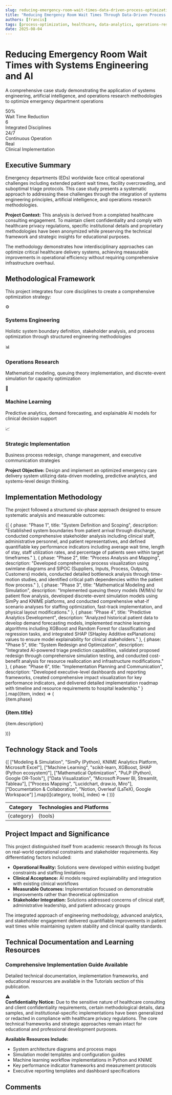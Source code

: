 ```yaml
---
slug: reducing-emergency-room-wait-times-data-driven-process-optimization
title: "Reducing Emergency Room Wait Times Through Data-Driven Process Optimization"
authors: [francis]
tags: [process-optimization, healthcare, data-analytics, operations-research, simulation, knime, machine-learning]
date: 2025-08-04
---
```



<div style={{
  backgroundColor: '#f8fafc',
  border: '1px solid #e2e8f0',
  borderRadius: '8px',
  padding: '3rem 2rem',
  margin: '2rem 0',
  textAlign: 'center'
}}>
  <h1 style={{
    fontSize: '2.5rem',
    fontWeight: 700,
    color: '#1e293b',
    marginBottom: '1rem',
    lineHeight: 1.2
  }}>
    Reducing Emergency Room Wait Times with Systems Engineering and AI
  </h1>
  
  <p style={{
    fontSize: '1.1rem',
    color: '#64748b',
    maxWidth: '800px',
    margin: '0 auto',
    lineHeight: 1.6
  }}>
    A comprehensive case study demonstrating the application of systems engineering, artificial intelligence, 
    and operations research methodologies to optimize emergency department operations
  </p>
</div>

<div style={{
  display: 'grid',
  gridTemplateColumns: 'repeat(auto-fit, minmax(180px, 1fr))',
  gap: '1rem',
  margin: '2rem 0',
  padding: '1.5rem',
  backgroundColor: '#ffffff',
  border: '1px solid #e2e8f0',
  borderRadius: '8px'
}}>
  <div style={{ textAlign: 'center', padding: '1rem' }}>
    <div style={{
      fontSize: '2rem',
      fontWeight: 700,
      color: '#2563eb',
      marginBottom: '0.5rem'
    }}>50%</div>
    <div style={{
      fontSize: '0.9rem',
      color: '#64748b',
      fontWeight: 500
    }}>Wait Time Reduction</div>
  </div>
  
  <div style={{ textAlign: 'center', padding: '1rem' }}>
    <div style={{
      fontSize: '2rem',
      fontWeight: 700,
      color: '#2563eb',
      marginBottom: '0.5rem'
    }}>6</div>
    <div style={{
      fontSize: '0.9rem',
      color: '#64748b',
      fontWeight: 500
    }}>Integrated Disciplines</div>
  </div>
  
  <div style={{ textAlign: 'center', padding: '1rem' }}>
    <div style={{
      fontSize: '2rem',
      fontWeight: 700,
      color: '#2563eb',
      marginBottom: '0.5rem'
    }}>24/7</div>
    <div style={{
      fontSize: '0.9rem',
      color: '#64748b',
      fontWeight: 500
    }}>Continuous Operation</div>
  </div>
  
  <div style={{ textAlign: 'center', padding: '1rem' }}>
    <div style={{
      fontSize: '2rem',
      fontWeight: 700,
      color: '#2563eb',
      marginBottom: '0.5rem'
    }}>Real</div>
    <div style={{
      fontSize: '0.9rem',
      color: '#64748b',
      fontWeight: 500
    }}>Clinical Implementation</div>
  </div>
</div>

## Executive Summary

Emergency departments (EDs) worldwide face critical operational challenges including extended patient wait times, facility overcrowding, and suboptimal triage protocols. This case study presents a systematic approach to addressing these challenges through the integration of systems engineering principles, artificial intelligence, and operations research methodologies.

<div style={{
  backgroundColor: '#eff6ff',
  borderLeft: '4px solid #2563eb',
  padding: '1.5rem',
  margin: '2rem 0',
  borderRadius: '0 4px 4px 0'
}}>
  <strong>Project Context:</strong> This analysis is derived from a completed healthcare consulting engagement. 
  To maintain client confidentiality and comply with healthcare privacy regulations, specific institutional 
  details and proprietary methodologies have been anonymized while preserving the technical framework 
  and strategic insights for educational purposes.
</div>

The methodology demonstrates how interdisciplinary approaches can optimize critical healthcare delivery systems, achieving measurable improvements in operational efficiency without requiring comprehensive infrastructure overhaul.

## Methodological Framework

This project integrates four core disciplines to create a comprehensive optimization strategy:

<div style={{
  display: 'grid',
  gridTemplateColumns: 'repeat(auto-fit, minmax(280px, 1fr))',
  gap: '1.5rem',
  margin: '2rem 0'
}}>
  <div style={{
    backgroundColor: '#ffffff',
    border: '1px solid #e2e8f0',
    borderRadius: '8px',
    padding: '2rem',
    height: 'fit-content'
  }}>
    <div style={{
      width: '48px',
      height: '48px',
      backgroundColor: '#2563eb',
      borderRadius: '8px',
      display: 'flex',
      alignItems: 'center',
      justifyContent: 'center',
      marginBottom: '1rem',
      fontSize: '1.5rem'
    }}>⚙️</div>
    <h3 style={{ 
      fontSize: '1.1rem', 
      fontWeight: 600, 
      color: '#1e293b',
      marginBottom: '0.75rem' 
    }}>Systems Engineering</h3>
    <p style={{ 
      fontSize: '0.95rem', 
      color: '#64748b', 
      lineHeight: 1.5,
      margin: 0 
    }}>
      Holistic system boundary definition, stakeholder analysis, and process optimization 
      through structured engineering methodologies
    </p>
  </div>
  
  <div style={{
    backgroundColor: '#ffffff',
    border: '1px solid #e2e8f0',
    borderRadius: '8px',
    padding: '2rem',
    height: 'fit-content'
  }}>
    <div style={{
      width: '48px',
      height: '48px',
      backgroundColor: '#2563eb',
      borderRadius: '8px',
      display: 'flex',
      alignItems: 'center',
      justifyContent: 'center',
      marginBottom: '1rem',
      fontSize: '1.5rem'
    }}>📊</div>
    <h3 style={{ 
      fontSize: '1.1rem', 
      fontWeight: 600, 
      color: '#1e293b',
      marginBottom: '0.75rem' 
    }}>Operations Research</h3>
    <p style={{ 
      fontSize: '0.95rem', 
      color: '#64748b', 
      lineHeight: 1.5,
      margin: 0 
    }}>
      Mathematical modeling, queuing theory implementation, and discrete-event 
      simulation for capacity optimization
    </p>
  </div>
  
  <div style={{
    backgroundColor: '#ffffff',
    border: '1px solid #e2e8f0',
    borderRadius: '8px',
    padding: '2rem',
    height: 'fit-content'
  }}>
    <div style={{
      width: '48px',
      height: '48px',
      backgroundColor: '#2563eb',
      borderRadius: '8px',
      display: 'flex',
      alignItems: 'center',
      justifyContent: 'center',
      marginBottom: '1rem',
      fontSize: '1.5rem'
    }}>🤖</div>
    <h3 style={{ 
      fontSize: '1.1rem', 
      fontWeight: 600, 
      color: '#1e293b',
      marginBottom: '0.75rem' 
    }}>Machine Learning</h3>
    <p style={{ 
      fontSize: '0.95rem', 
      color: '#64748b', 
      lineHeight: 1.5,
      margin: 0 
    }}>
      Predictive analytics, demand forecasting, and explainable AI models 
      for clinical decision support
    </p>
  </div>
  
  <div style={{
    backgroundColor: '#ffffff',
    border: '1px solid #e2e8f0',
    borderRadius: '8px',
    padding: '2rem',
    height: 'fit-content'
  }}>
    <div style={{
      width: '48px',
      height: '48px',
      backgroundColor: '#2563eb',
      borderRadius: '8px',
      display: 'flex',
      alignItems: 'center',
      justifyContent: 'center',
      marginBottom: '1rem',
      fontSize: '1.5rem'
    }}>📈</div>
    <h3 style={{ 
      fontSize: '1.1rem', 
      fontWeight: 600, 
      color: '#1e293b',
      marginBottom: '0.75rem' 
    }}>Strategic Implementation</h3>
    <p style={{ 
      fontSize: '0.95rem', 
      color: '#64748b', 
      lineHeight: 1.5,
      margin: 0 
    }}>
      Business process redesign, change management, and executive 
      communication strategies
    </p>
  </div>
</div>

**Project Objective:** Design and implement an optimized emergency care delivery system utilizing data-driven modeling, predictive analytics, and systems-level design thinking.

## Implementation Methodology

The project followed a structured six-phase approach designed to ensure systematic analysis and measurable outcomes:

<div style={{ margin: '2rem 0' }}>
  {[
    {
      phase: "Phase 1",
      title: "System Definition and Scoping",
      description: "Established system boundaries from patient arrival through discharge, conducted comprehensive stakeholder analysis including clinical staff, administrative personnel, and patient representatives, and defined quantifiable key performance indicators including average wait time, length of stay, staff utilization rates, and percentage of patients seen within target timeframes."
    },
    {
      phase: "Phase 2", 
      title: "Process Analysis and Mapping",
      description: "Developed comprehensive process visualization using swimlane diagrams and SIPOC (Suppliers, Inputs, Process, Outputs, Customers) models, conducted detailed bottleneck analysis through time-motion studies, and identified critical path dependencies within the patient flow process."
    },
    {
      phase: "Phase 3",
      title: "Mathematical Modeling and Simulation",
      description: "Implemented queuing theory models (M/M/s) for patient flow analysis, developed discrete-event simulation models using SimPy and KNIME platforms, and conducted comprehensive what-if scenario analyses for staffing optimization, fast-track implementation, and physical layout modifications."
    },
    {
      phase: "Phase 4",
      title: "Predictive Analytics Development",
      description: "Analyzed historical patient data to develop demand forecasting models, implemented machine learning algorithms including XGBoost and Random Forest for classification and regression tasks, and integrated SHAP (SHapley Additive exPlanations) values to ensure model explainability for clinical stakeholders."
    },
    {
      phase: "Phase 5",
      title: "System Redesign and Optimization",
      description: "Integrated AI-powered triage prediction capabilities, validated proposed redesign through comprehensive simulation testing, and conducted cost-benefit analysis for resource reallocation and infrastructure modifications."
    },
    {
      phase: "Phase 6",
      title: "Implementation Planning and Communication",
      description: "Developed executive-level dashboards and reporting frameworks, created comprehensive impact visualization for key performance indicators, and delivered detailed implementation roadmap with timeline and resource requirements to hospital leadership."
    }
  ].map((item, index) => (
    <div key={index} style={{
      backgroundColor: '#ffffff',
      border: '1px solid #e2e8f0',
      borderRadius: '8px',
      padding: '2rem',
      marginBottom: '1.5rem'
    }}>
      <div style={{
        display: 'flex',
        alignItems: 'flex-start',
        gap: '1.5rem'
      }}>
        <div style={{
          backgroundColor: '#2563eb',
          color: 'white',
          padding: '0.5rem 1rem',
          borderRadius: '4px',
          fontSize: '0.9rem',
          fontWeight: 600,
          flexShrink: 0
        }}>
          {item.phase}
        </div>
        <div style={{ flex: 1 }}>
          <h3 style={{
            fontSize: '1.1rem',
            fontWeight: 600,
            color: '#1e293b',
            marginBottom: '0.75rem'
          }}>
            {item.title}
          </h3>
          <p style={{
            fontSize: '0.95rem',
            color: '#64748b',
            lineHeight: 1.6,
            margin: 0
          }}>
            {item.description}
          </p>
        </div>
      </div>
    </div>
  ))}
</div>

## Technology Stack and Tools

<div style={{
  backgroundColor: '#ffffff',
  border: '1px solid #e2e8f0',
  borderRadius: '8px',
  overflow: 'hidden',
  margin: '2rem 0'
}}>
  <table style={{ 
    width: '100%', 
    borderCollapse: 'collapse',
    fontSize: '0.95rem'
  }}>
    <thead>
      <tr style={{ backgroundColor: '#f8fafc' }}>
        <th style={{
          padding: '1rem 1.5rem',
          textAlign: 'left',
          fontWeight: 600,
          color: '#374151',
          borderBottom: '1px solid #e2e8f0'
        }}>Category</th>
        <th style={{
          padding: '1rem 1.5rem',
          textAlign: 'left',
          fontWeight: 600,
          color: '#374151',
          borderBottom: '1px solid #e2e8f0'
        }}>Technologies and Platforms</th>
      </tr>
    </thead>
    <tbody>
      {[
        ["Modeling & Simulation", "SimPy (Python), KNIME Analytics Platform, Microsoft Excel"],
        ["Machine Learning", "scikit-learn, XGBoost, SHAP (Python ecosystem)"],
        ["Mathematical Optimization", "PuLP (Python), Google OR-Tools"],
        ["Data Visualization", "Microsoft Power BI, Streamlit, Tableau"],
        ["Process Mapping", "Lucidchart, draw.io, Miro"],
        ["Documentation & Collaboration", "Notion, Overleaf (LaTeX), Google Workspace"]
      ].map(([category, tools], index) => (
        <tr key={index}>
          <td style={{
            padding: '1rem 1.5rem',
            fontWeight: 600,
            color: '#374151',
            borderBottom: index < 5 ? '1px solid #f1f5f9' : 'none'
          }}>
            {category}
          </td>
          <td style={{
            padding: '1rem 1.5rem',
            color: '#64748b',
            borderBottom: index < 5 ? '1px solid #f1f5f9' : 'none'
          }}>
            {tools}
          </td>
        </tr>
      ))}
    </tbody>
  </table>
</div>

## Project Impact and Significance

This project distinguished itself from academic research through its focus on real-world operational constraints and stakeholder requirements. Key differentiating factors included:

- **Operational Reality:** Solutions were developed within existing budget constraints and staffing limitations
- **Clinical Acceptance:** AI models required explainability and integration with existing clinical workflows  
- **Measurable Outcomes:** Implementation focused on demonstrable improvements rather than theoretical optimization
- **Stakeholder Integration:** Solutions addressed concerns of clinical staff, administrative leadership, and patient advocacy groups

The integrated approach of engineering methodology, advanced analytics, and stakeholder engagement delivered quantifiable improvements in patient wait times while maintaining system stability and clinical quality standards.

## Technical Documentation and Learning Resources

<div style={{
  backgroundColor: '#f0f9ff',
  border: '1px solid #0ea5e9',
  borderRadius: '8px',
  padding: '2rem',
  textAlign: 'center',
  margin: '2rem 0'
}}>
  <h3 style={{
    fontSize: '1.3rem',
    fontWeight: 600,
    color: '#0c4a6e',
    marginBottom: '1rem'
  }}>
    Comprehensive Implementation Guide Available
  </h3>
  <p style={{
    fontSize: '1rem',
    color: '#0369a1',
    marginBottom: '1.5rem',
    lineHeight: 1.6
  }}>
    Detailed technical documentation, implementation frameworks, and educational resources 
    are available in the Tutorials section of this publication.
  </p>
</div>

<div style={{
  backgroundColor: '#fffbeb',
  border: '1px solid #f59e0b',
  borderRadius: '8px',
  padding: '1.5rem',
  margin: '2rem 0'
}}>
  <div style={{
    display: 'flex',
    alignItems: 'flex-start',
    gap: '1rem'
  }}>
    <div style={{
      fontSize: '1.2rem',
      color: '#d97706',
      flexShrink: 0
    }}>⚠️</div>
    <div>
      <strong style={{ color: '#92400e' }}>Confidentiality Notice:</strong>
      <span style={{ color: '#a16207' }}> Due to the sensitive nature of healthcare consulting and client confidentiality requirements, certain methodological details, data samples, and institutional-specific implementations have been generalized or redacted in compliance with healthcare privacy regulations. The core technical frameworks and strategic approaches remain intact for educational and professional development purposes.</span>
    </div>
  </div>
</div>

**Available Resources Include:**
- System architecture diagrams and process maps
- Simulation model templates and configuration guides  
- Machine learning workflow implementations in Python and KNIME
- Key performance indicator frameworks and measurement protocols
- Executive reporting templates and dashboard specifications

## Comments

<GiscusComments />
<Newsletter
  title="Professional Healthcare Analytics Updates"
  description="Subscribe for insights on healthcare systems optimization and advanced analytics implementations"
  buttonText="Subscribe"
  theme="secondary"
/>